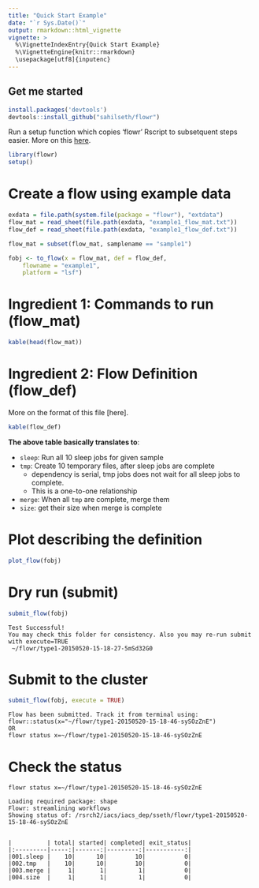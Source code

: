 ```yaml
---
title: "Quick Start Example"
date: "`r Sys.Date()`"
output: rmarkdown::html_vignette
vignette: >
  %\VignetteIndexEntry{Quick Start Example}
  %\VignetteEngine{knitr::rmarkdown}
  \usepackage[utf8]{inputenc}
---
```


Get me started
-------------


```r
install.packages('devtools')
devtools::install_github("sahilseth/flowr")
```

Run a setup function which copies 'flowr' Rscript to subsetquent steps easier.
More on this [here](https://github.com/sahilseth/rfun).

```r
library(flowr)
setup()
```


# Create a flow using example data
```r
exdata = file.path(system.file(package = "flowr"), "extdata")
flow_mat = read_sheet(file.path(exdata, "example1_flow_mat.txt"))
flow_def = read_sheet(file.path(exdata, "example1_flow_def.txt"))

flow_mat = subset(flow_mat, samplename == "sample1")

fobj <- to_flow(x = flow_mat, def = flow_def, 
	flowname = "example1",
	platform = "lsf")

```

# Ingredient 1: Commands to run (flow_mat)
```r
kable(head(flow_mat))
```

# Ingredient 2: Flow Definition (flow_def)
More on the format of this file [here].

```r
kable(flow_def)
```

**The above table basically translates to**:

- `sleep`: Run all 10 sleep jobs for given sample
- `tmp`: Create 10 temporary files, after sleep jobs are complete
	- dependency is serial, tmp jobs does not wait for all sleep jobs to complete. 
	- This is a one-to-one relationship
- `merge`: When all `tmp` are complete, merge them
- `size`: get their size when merge is complete

# Plot describing the definition
```r
plot_flow(fobj)
```


# Dry run (submit)
```r
submit_flow(fobj)
```

```
Test Successful!
You may check this folder for consistency. Also you may re-run submit with execute=TRUE
 ~/flowr/type1-20150520-15-18-27-5mSd32G0
```

# Submit to the cluster
```r
submit_flow(fobj, execute = TRUE)
```

```
Flow has been submitted. Track it from terminal using:
flowr::status(x="~/flowr/type1-20150520-15-18-46-sySOzZnE")
OR
flowr status x=~/flowr/type1-20150520-15-18-46-sySOzZnE
```


# Check the status

```
flowr status x=~/flowr/type1-20150520-15-18-46-sySOzZnE
```

```
Loading required package: shape
Flowr: streamlining workflows
Showing status of: /rsrch2/iacs/iacs_dep/sseth/flowr/type1-20150520-15-18-46-sySOzZnE


|          | total| started| completed| exit_status|
|:---------|-----:|-------:|---------:|-----------:|
|001.sleep |    10|      10|        10|           0|
|002.tmp   |    10|      10|        10|           0|
|003.merge |     1|       1|         1|           0|
|004.size  |     1|       1|         1|           0|
```
